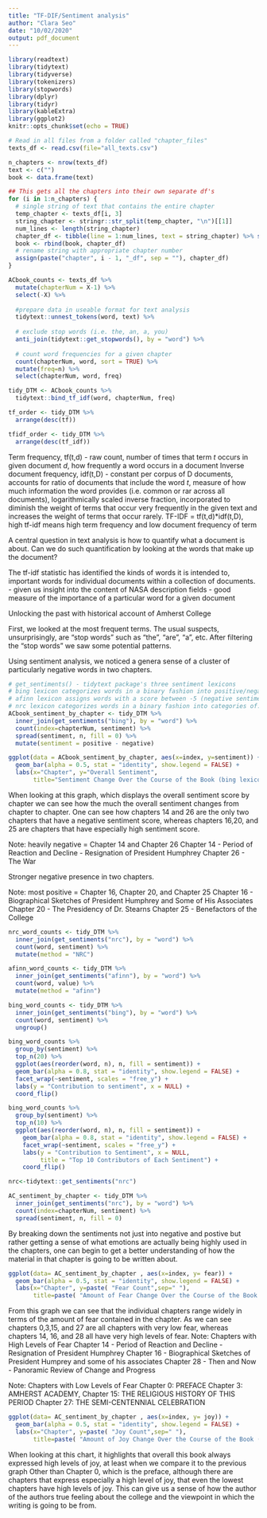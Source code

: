 ```yaml
---
title: "TF-DIF/Sentiment analysis"
author: "Clara Seo"
date: "10/02/2020"
output: pdf_document
---
```


```r
library(readtext)
library(tidytext)
library(tidyverse)
library(tokenizers)
library(stopwords)
library(dplyr)
library(tidyr)
library(kableExtra)
library(ggplot2)
knitr::opts_chunk$set(echo = TRUE)
```

```r
# Read in all files from a folder called "chapter_files"
texts_df <- read.csv(file="all_texts.csv")
```

```r
n_chapters <- nrow(texts_df)
text <- c("")
book <- data.frame(text)

## This gets all the chapters into their own separate df's
for (i in 1:n_chapters) {
  # single string of text that contains the entire chapter
  temp_chapter <- texts_df[i, 3]
  string_chapter <- stringr::str_split(temp_chapter, "\n")[[1]]
  num_lines <- length(string_chapter)
  chapter_df <- tibble(line = 1:num_lines, text = string_chapter) %>% select(text)
  book <- rbind(book, chapter_df)
  # rename string with appropriate chapter number
  assign(paste("chapter", i - 1, "_df", sep = ""), chapter_df)
}
```


```r
ACbook_counts <- texts_df %>%
  mutate(chapterNum = X-1) %>%
  select(-X) %>% 
  
  #prepare data in useable format for text analysis
  tidytext::unnest_tokens(word, text) %>%
  
  # exclude stop words (i.e. the, an, a, you)
  anti_join(tidytext::get_stopwords(), by = "word") %>%
  
  # count word frequencies for a given chapter
  count(chapterNum, word, sort = TRUE) %>%
  mutate(freq=n) %>%
  select(chapterNum, word, freq)

tidy_DTM <- ACbook_counts %>%
  tidytext::bind_tf_idf(word, chapterNum, freq)

tf_order <- tidy_DTM %>%
  arrange(desc(tf))

tfidf_order <- tidy_DTM %>%
  arrange(desc(tf_idf)) 
```
Term frequency, tf(t,d) - raw count, number of times that term $t$ occurs in given document $d$, how frequently a word occurs in a document
Inverse document frequency, idf(t,D) - constant per corpus of D documents, accounts for ratio of documents that include the word $t$, measure of how much information the word provides (i.e. common or rar across all documents), logarithmically scaled inverse fraction, incorporated to diminish the weight of terms that occur very frequently in the given text and increases the weight of terms that occur rarely.
TF-IDF = tf(t,d)*idf(t,D), high tf-idf means high term frequency and low document frequency of term 

A central question in text analysis is how to quantify what a document is about. Can we do such quantification by looking at the words that make up the document? 

The tf-idf statistic has identified the kinds of words it is intended to, important words for individual documents within a collection of documents.
- given us insight into the content of NASA description fields
- good measure of the importance of a particular word for a given document 

Unlocking the past with historical account of Amherst College 

First, we looked at the most frequent terms. The usual suspects, unsurprisingly, are "stop words" such as "the", "are", "a", etc. After filtering the "stop words" we saw some potential patterns.

Using sentiment analysis, we noticed a genera sense of a cluster of particularly negative words in two chapters.

```r
# get_sentiments() - tidytext package's three sentiment lexicons
# bing lexicon categorizes words in a binary fashion into positive/negative
# afinn lexicon assigns words with a score between -5 (negative sentiment) and +5 (positive sentiment)
# nrc lexicon categorizes words in a binary fashion into categories of: positive, negative, anger, anticipation, disgust, fear, joy, sadness, surprise, trust
ACbook_sentiment_by_chapter <- tidy_DTM %>%
  inner_join(get_sentiments("bing"), by = "word") %>% 
  count(index=chapterNum, sentiment) %>% 
  spread(sentiment, n, fill = 0) %>% 
  mutate(sentiment = positive - negative)

ggplot(data = ACbook_sentiment_by_chapter, aes(x=index, y=sentiment)) +
  geom_bar(alpha = 0.5, stat = "identity", show.legend = FALSE) + 
  labs(x="Chapter", y="Overall Sentiment", 
       title="Sentiment Change Over the Course of the Book (bing lexicon)")
```

When looking at this graph, which displays the overall sentiment score by chapter we can see how the much the overall sentiment changes from chapter to chapter. One can see how chapters 14 and 26 are the only two chapters that have a negative sentiment score, whereas chapters 16,20, and 25 are chapters that have especially high sentiment score.

Note: heavily negative = Chapter 14 and Chapter 26 
Chapter 14 - Period of Reaction and Decline - Resignation of President Humphrey
Chapter 26 - The War

Stronger negative presence in two chapters. 

Note: most positive = Chapter 16, Chapter 20, and Chapter 25
Chapter 16 - Biographical Sketches of President Humphrey and Some of His Associates
Chapter 20 - The Presidency of Dr. Stearns
Chapter 25 - Benefactors of the College


```r

nrc_word_counts <- tidy_DTM %>%
  inner_join(get_sentiments("nrc"), by = "word") %>% 
  count(word, sentiment) %>% 
  mutate(method = "NRC")

afinn_word_counts <- tidy_DTM %>%
  inner_join(get_sentiments("afinn"), by = "word") %>% 
  count(word, value) %>% 
  mutate(method = "afinn")

bing_word_counts <- tidy_DTM %>%
  inner_join(get_sentiments("bing"), by = "word") %>% 
  count(word, sentiment) %>% 
  ungroup()

bing_word_counts %>%
  group_by(sentiment) %>%
  top_n(20) %>%
  ggplot(aes(reorder(word, n), n, fill = sentiment)) +
  geom_bar(alpha = 0.8, stat = "identity", show.legend = FALSE) +
  facet_wrap(~sentiment, scales = "free_y") +
  labs(y = "Contribution to sentiment", x = NULL) +
  coord_flip()
```


```r
bing_word_counts %>%
  group_by(sentiment) %>%
  top_n(10) %>%
  ggplot(aes(reorder(word, n), n, fill = sentiment)) +
    geom_bar(alpha = 0.8, stat = "identity", show.legend = FALSE) +
    facet_wrap(~sentiment, scales = "free_y") +
    labs(y = "Contribution to Sentiment", x = NULL, 
         title = "Top 10 Contributors of Each Sentiment") +
    coord_flip()
```

```r
nrc<-tidytext::get_sentiments("nrc")

AC_sentiment_by_chapter <- tidy_DTM %>%
  inner_join(get_sentiments("nrc"), by = "word") %>% 
  count(index=chapterNum, sentiment) %>% 
  spread(sentiment, n, fill = 0)
```

By breaking down the sentiments not just into negative and postive but rather getting a sense of what emotions are actually being highly used in the chapters, one can begin to get a better understanding of how the material in that chapter is going to be written about.

```r
ggplot(data= AC_sentiment_by_chapter , aes(x=index, y= fear)) +
  geom_bar(alpha = 0.5, stat = "identity", show.legend = FALSE) + 
  labs(x="Chapter", y=paste( "Fear Count",sep=" "), 
       title=paste( "Amount of Fear Change Over the Course of the Book (nrc lexicon)", sep=" "))
```

From this graph we can see that the individual chapters range widely in terms of the amount of fear contained in the chapter. As we can see chapters 0,3,15, and 27 are all chapters with very low fear, whereas chapters 14, 16, and 28 all have very high levels of fear. 
Note: Chapters with High Levels of Fear
Chapter 14 - Period of Reaction and Decline - Resignation of President Humphrey
Chapter 16 - Biographical Sketches of President Humprey and some of his associates
Chapter 28 - Then and Now - Panoramic Review of Change and Progress

Note: Chapters with Low Levels of Fear
Chapter 0: PREFACE
Chapter 3: AMHERST ACADEMY,
Chapter 15: THE RELIGIOUS HISTORY OF THIS PERIOD
Chapter 27: THE SEMI-CENTENNIAL CELEBRATION

```r
ggplot(data= AC_sentiment_by_chapter , aes(x=index, y= joy)) +
  geom_bar(alpha = 0.5, stat = "identity", show.legend = FALSE) + 
  labs(x="Chapter", y=paste( "Joy Count",sep=" "), 
       title=paste( "Amount of Joy Change Over the Course of the Book (nrc lexicon)", sep=" "))
```

When looking at this chart, it highlights that overall this book always expressed high levels of joy, at least when we compare it to the previous graph Other than Chapter 0, which is the preface, although there are chapters that express especially a high level of joy, that even the lowest chapters have high levels of joy. This can give us a sense of how the author of the authors true feeling about the college and the viewpoint in which the writing is going to be from. 
